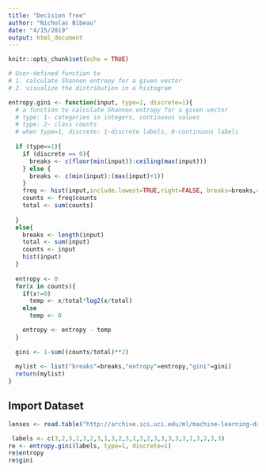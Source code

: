 ```yaml
---
title: "Decision Tree"
author: "Nicholas Bibeau"
date: "4/15/2019"
output: html_document
---
```


```r
knitr::opts_chunk$set(echo = TRUE)

# User-defined function to 
# 1. calculate Shannon entropy for a given vector 
# 2. visualize the distribution in a histogram

entropy.gini <- function(input, type=1, discrete=1){
  # a function to calculate Shannon entropy for a given vector
  # type: 1- categories in integers, continuous values
  # type: 2- class counts
  # when type=1, discrete: 1-discrete labels, 0-continuous labels
  
  if (type==1){
    if (discrete == 0){
      breaks <- c(floor(min(input)):ceiling(max(input)))
    } else {
      breaks <- c(min(input):(max(input)+1))
    }
    freq <- hist(input,include.lowest=TRUE,right=FALSE, breaks=breaks,col='lightblue')
    counts <- freq$counts
    total <- sum(counts)
    
  }
  else{
    breaks <- length(input)
    total <- sum(input)
    counts <- input
    hist(input)
  }
  
  entropy <- 0
  for(x in counts){
    if(x!=0)
      temp <- x/total*log2(x/total)
    else
      temp <- 0

    entropy <- entropy - temp
  }
  
  gini <- 1-sum((counts/total)**2)
  
  mylist <- list("breaks"=breaks,"entropy"=entropy,"gini"=gini)
  return(mylist)
}
```


## Import Dataset
```r
lenses <- read.table("http://archive.ics.uci.edu/ml/machine-learning-databases/lenses/lenses.data", header = FALSE)
```

```r
 labels <- c(3,2,3,1,3,2,3,1,3,2,3,1,3,2,3,3,3,3,3,1,3,2,3,3)
re <- entropy.gini(labels, type=1, discrete=1)
re$entropy
re$gini
```

